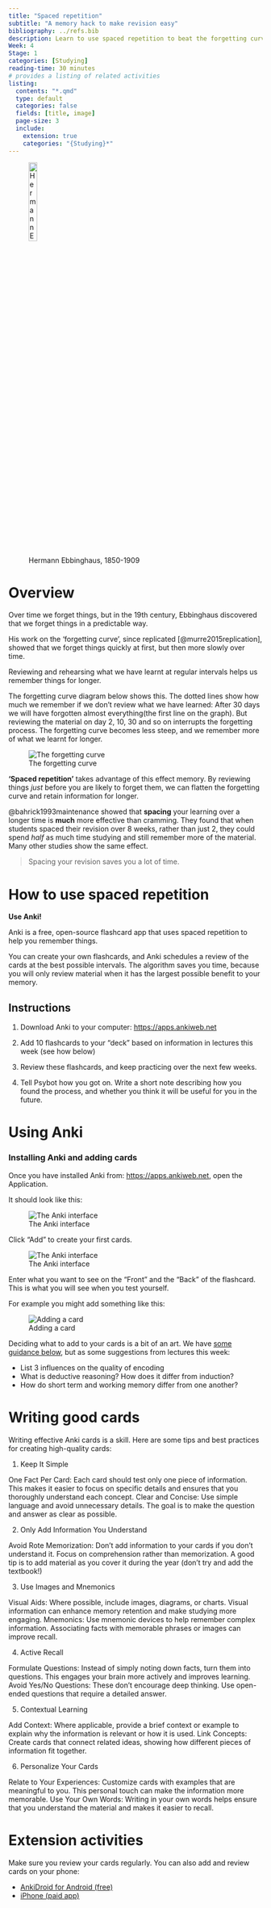 ```yaml
---
title: "Spaced repetition"
subtitle: "A memory hack to make revision easy"
bibliography: ../refs.bib
description: Learn to use spaced repetition to beat the forgetting curve and save yourself time when revising. In this activity we download the Anki app and create flashcards to help us remember what we have learnt.
Week: 4
Stage: 1
categories: [Studying]
reading-time: 30 minutes
# provides a listing of related activities
listing:
  contents: "*.qmd"
  type: default
  categories: false
  fields: [title, image]
  page-size: 3
  include:
    extension: true
    categories: "{Studying}*"
---
```


![Hermann Ebbinghaus, 1850-1909](../images/Ebbinghaus2.jpg){.figure .float-end width="20%"}

# Overview


Over time we forget things, but in the 19th century, Ebbinghaus discovered that we forget things in a predictable way.

His work on the 'forgetting curve', since replicated [@murre2015replication], showed that we forget things quickly at first, but then more slowly over time.

Reviewing and rehearsing what we have learnt at regular intervals helps us remember things for longer.

The forgetting curve diagram below shows this. The dotted lines show how much we remember if we don't review what we have learned: After 30 days we will have forgotten almost everything(the first line on the graph). But reviewing the material on day 2, 10, 30 and so on interrupts the forgetting process. The forgetting curve becomes less steep, and we remember more of what we learnt for longer.

![The forgetting curve](../images/Forgetting_curve_and_work_of_Ebbinghaus.png){.figure}

**'Spaced repetition'** takes advantage of this effect memory. By reviewing things *just* before you are likely to forget them, we can flatten the forgetting curve and retain information for longer.

@bahrick1993maintenance showed that **spacing** your learning over a longer time is **much** more effective than cramming. They found that when students spaced their revision over 8 weeks, rather than just 2, they could spend *half* as much time studying and still remember more of the material. Many other studies show the same effect.


> Spacing your revision saves you a lot of time.



# How to use spaced repetition

**Use Anki!**

Anki is a free, open-source flashcard app that uses spaced repetition to help you remember things.

You can create your own flashcards, and Anki schedules a review of the cards at the best possible intervals. The algorithm saves you time, because you will only review material when it has the largest possible benefit to your memory.

:::{.instruction}

# Instructions

1.  Download Anki to your computer: <https://apps.ankiweb.net>

2.  Add 10 flashcards to your "deck" based on information in lectures this week (see how below)

3.  Review these flashcards, and keep practicing over the next few weeks.

4.  Tell Psybot how you got on. Write a short note describing how you found the process, and whether you think it will be useful for you in the future.

:::


# Using Anki

### Installing Anki and adding cards

Once you have installed Anki from: <https://apps.ankiweb.net>, open the Application.

It should look like this:

![The Anki interface](../images/anki/1.png)

Click "Add" to create your first cards.

![The Anki interface](../images/anki/2a.png)

Enter what you want to see on the "Front" and the "Back" of the flashcard. This is what you will see when you test yourself.

For example you might add something like this:

![Adding a card](../images/anki/2b.png)

Deciding what to add to your cards is a bit of an art. We have [some guidance below](#writing-cards), but as some suggestions from lectures this week:

- List 3 influences on the quality of encoding
- What is deductive reasoning? How does it differ from induction?
- How do short term and working memory differ from one another?


# Writing good cards {#writing-cards}

Writing effective Anki cards is a skill. Here are some tips and best practices for creating high-quality cards:

1.  Keep It Simple

One Fact Per Card: Each card should test only one piece of information. This makes it easier to focus on specific details and ensures that you thoroughly understand each concept. Clear and Concise: Use simple language and avoid unnecessary details. The goal is to make the question and answer as clear as possible.

2.  Only Add Information You Understand

Avoid Rote Memorization: Don’t add information to your cards if you don’t understand it. Focus on comprehension rather than memorization. A good tip is to add material as you cover it during the year (don't try and add the textbook!)

3.  Use Images and Mnemonics

Visual Aids: Where possible, include images, diagrams, or charts. Visual information can enhance memory retention and make studying more engaging. Mnemonics: Use mnemonic devices to help remember complex information. Associating facts with memorable phrases or images can improve recall.

4.  Active Recall

Formulate Questions: Instead of simply noting down facts, turn them into questions. This engages your brain more actively and improves learning. Avoid Yes/No Questions: These don’t encourage deep thinking. Use open-ended questions that require a detailed answer.

5.  Contextual Learning

Add Context: Where applicable, provide a brief context or example to explain why the information is relevant or how it is used. Link Concepts: Create cards that connect related ideas, showing how different pieces of information fit together.

6.  Personalize Your Cards

Relate to Your Experiences: Customize cards with examples that are meaningful to you. This personal touch can make the information more memorable. Use Your Own Words: Writing in your own words helps ensure that you understand the material and makes it easier to recall.

# Extension activities

<!-- Try adding Anki cards for things outside of your lectures. For example, you could add: -->

<!-- -   Key terms from your reading -->
<!-- -   Definitions of key concepts -->

Make sure you review your cards regularly. You can also add and review cards on your phone:

-   [AnkiDroid for Android (free)](https://play.google.com/store/apps/details?id=com.ichi2.anki&pli=1)
-   [iPhone (paid app)](https://itunes.apple.com/us/app/ankimobile-flashcards/id373493387)

